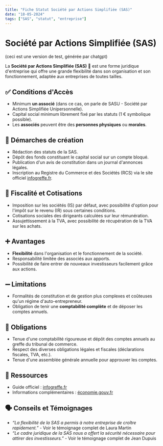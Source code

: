 ```yaml
---
title: "Fiche Statut Société par Actions Simplifiée (SAS)"
date: "18-05-2024"
tags: ["SAS", "statut", "entreprise"]
---
```


# Société par Actions Simplifiée (SAS)

(ceci est une version de test, générée par chatgpt)

La **Société par Actions Simplifiée (SAS)** 🏢 est une forme juridique d'entreprise qui offre une grande flexibilité dans son organisation et son fonctionnement, adaptée aux entreprises de toutes tailles.

## ✅ Conditions d'Accès

- Minimum **un associé** (dans ce cas, on parle de SASU - Société par Actions Simplifiée Unipersonnelle).
- Capital social minimum librement fixé par les statuts (1 € symbolique possible).
- Les **associés** peuvent être des **personnes physiques** ou **morales**.

## 📜 Démarches de création

- Rédaction des statuts de la SAS.
- Dépôt des fonds constituant le capital social sur un compte bloqué.
- Publication d'un avis de constitution dans un journal d'annonces légales.
- Inscription au Registre du Commerce et des Sociétés (RCS) via le site officiel [infogreffe.fr](https://www.infogreffe.fr/).

## 🤑 Fiscalité et Cotisations

- Imposition sur les sociétés (IS) par défaut, avec possibilité d'option pour l'impôt sur le revenu (IR) sous certaines conditions.
- Cotisations sociales des dirigeants calculées sur leur rémunération.
- Assujettissement à la TVA, avec possibilité de récupération de la TVA sur les achats.

## ➕ Avantages

- **Flexibilité** dans l'organisation et le fonctionnement de la société.
- Responsabilité limitée des associés aux apports.
- Possibilité de faire entrer de nouveaux investisseurs facilement grâce aux actions.

## ➖ Limitations

- Formalités de constitution et de gestion plus complexes et coûteuses qu'un régime d'auto-entrepreneur.
- Obligation de tenir une **comptabilité complète** et de déposer les comptes annuels.

## 🚓 Obligations

- Tenue d'une comptabilité rigoureuse et dépôt des comptes annuels au greffe du tribunal de commerce.
- Respect des diverses obligations légales et fiscales (déclarations fiscales, TVA, etc.).
- Tenue d'une assemblée générale annuelle pour approuver les comptes.

## 🛜 Ressources

- Guide officiel : [infogreffe.fr](https://www.infogreffe.fr/)
- Informations complémentaires : [économie.gouv.fr](https://www.economie.gouv.fr/entreprises/societe-actions-simplifiee-sas)

## 🗣️ Conseils et Témoignages

- _“La flexibilité de la SAS a permis à notre entreprise de croître rapidement.”_ - Voir le témoignage complet de Laura Martin
- _“Le cadre juridique de la SAS nous a offert la sécurité nécessaire pour attirer des investisseurs.”_ - Voir le témoignage complet de Jean Dupuis
